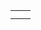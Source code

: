 {{en/Community/Scenarios/Scenarios by size}}

{|
|-
|style="border:none;background:white"|
{{en/Scenario/Tropical River}}

|style="border:none;background:white"|

|-
|style="border:none;background:white"|

|style="border:none;background:white"|

|}